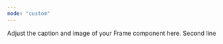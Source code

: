```yaml
---
mode: "custom"
---
```


<Frame as="div" style={{
  maxWidth: "2000px",
  margin: "0 auto",
  height: "400px",
  display: "flex",
  alignItems: "center",
  justifyContent: "center",
  flexDirection: "column", // Stack items vertically
  textAlign: "center",
  backgroundColor: "#ededed"
}}>
  <div>
    <span style={{ fontSize: "2em", fontWeight: "bold", display: "block" }}>Adjust the caption and image of your Frame component here.</span>
    <span style={{ fontSize: "1.2em", display: "block", marginTop: "0.5em" }}>Second line</span>
  </div>
</Frame>

<div class="card-group-container" style={{ maxWidth: "900px", margin: "50px auto 0", }}>
  <CardGroup cols={3}>
    <Card title="Feature 1" icon="sparkles" />
    <Card title="Feature 2" icon="sparkles" />
    <Card title="Feature 3" icon="sparkles" />
  </CardGroup>
</div>